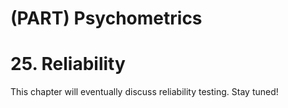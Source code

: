 # (PART) Psychometrics {.unnumbered}

# 25. Reliability

This chapter will eventually discuss reliability testing. Stay tuned!